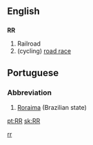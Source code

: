 ==English==
==={{initialism}}===
'''RR'''

# Railroad
# (cycling) [[road race]]

==Portuguese==
===Abbreviation===
#[[Roraima]] (Brazilian state)

[[Category:Cycle racing|rr]]

[[pt:RR]]
[[sk:RR]]